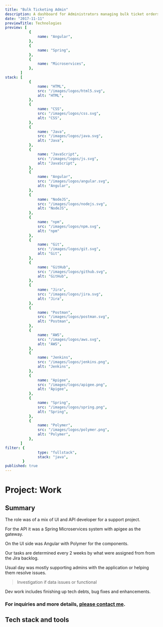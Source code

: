 ```yaml
---
title: "Bulk Ticketing Admin"
description: A dashboard for Administrators managing bulk ticket orders.
date: "2017-11-11"
previewTitle: Technologies
preview: [
           {
               name: "Angular",
           },
           {
               name: "Spring",
           },
           {
               name: "Microservices",
           },
       ]
stack: [
           {
               name: "HTML",
               src: "/images/logos/html5.svg",
               alt: "HTML",
           },
           {
               name: "CSS",
               src: "/images/logos/css.svg",
               alt: "CSS",
           },
           {
               name: "Java",
               src: "/images/logos/java.svg",
               alt: "Java",
           },
           {
               name: "JavaScript",
               src: "/images/logos/js.svg",
               alt: "JavaScript",
           },
           {
               name: "Angular",
               src: "/images/logos/angular.svg",
               alt: "Angular",
           },
           {
               name: "NodeJS",
               src: "/images/logos/nodejs.svg",
               alt: "NodeJS",
           },
           {
               name: "npm",
               src: "/images/logos/npm.svg",
               alt: "npm"
           },
           {
               name: "Git",
               src: "/images/logos/git.svg",
               alt: "Git",
           },
           {
               name: "GitHub",
               src: "/images/logos/github.svg",
               alt: "GitHub",
           },
           {
               name: "Jira",
               src: "/images/logos/jira.svg",
               alt: "Jira",
           },
           {
               name: "Postman",
               src: "/images/logos/postman.svg",
               alt: "Postman",
           },
           {
               name: "AWS",
               src: "/images/logos/aws.svg",
               alt: "AWS",
           },
           {
               name: "Jenkins",
               src: "/images/logos/jenkins.png",
               alt: "Jenkins",
           },
           {
               name: "Apigee",
               src: "/images/logos/apigee.png",
               alt: "Apigee",
           },
           {
               name: "Spring",
               src: "/images/logos/spring.png",
               alt: "Spring",
           },
           {
               name: "Polymer",
               src: "/images/logos/polymer.png",
               alt: "Polymer",
           },
       ]
filter: {
               type: "fullstack",
               stack: "java",
        }
published: true
---
```


# Project: Work


## Summary

The role was of a mix of UI and API developer for a support project.

For the API it was a Spring Microservices system with apigee as the gateway.

On the UI side was Angular with Polymer for the components.

Our tasks are determined every 2 weeks by what were assigned from from the Jira backlog.

Usual day was mostly supporting admins with the application or helping them resolve issues.

> Investigation if data issues or functional

Dev work includes finishing up tech debts, bug fixes and enhancements.

### For inquiries and more details, [please contact me](https://projects.jcos.io/contact).


## Tech stack and tools
